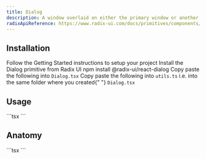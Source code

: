 ```yaml
---
title: Dialog
description: A window overlaid on either the primary window or another dialog window, rendering the content underneath inert.
radixApiReference: https://www.radix-ui.com/docs/primitives/components/dialog#api-reference
---
```


<ComponentDemo name="Dialog" />

## <HeaderLink href="#installation">Installation</HeaderLink>

<Steps id="installation">

<Step className="inline-flex items-center gap-2 [&>p]:mt-0">
  Follow the
  <Link href={"/docs/getting-started"}>Getting Started</Link>
  instructions to setup your project
</Step>
<Step>Install the Dialog primitive from Radix UI</Step>
<CodeCopyBlock className="mt-2 py-4">npm install @radix-ui/react-dialog</CodeCopyBlock>
<Step>
  Copy paste the following into <Code>Dialog.tsx</Code>
</Step>
<ComponentSource name="Dialog" />
<Step>
  Copy paste the following into <Code>utils.ts</Code> i.e. into the same folder where you created{" "}
  <Code>Dialog.tsx</Code>
</Step>
<FileCode language="ts" copyable name="./src/components/ui/Dialog/utils.ts" />

</Steps>

## <HeaderLink href="#usage">Usage</HeaderLink>

<CodeCopyBlock id="usage">
  ```tsx
  <Dialog>
    <DialogTrigger>Open Dialog</DialogTrigger>
    <DialogContent className="sm:max-w-[425px]">
      <DialogHeader>
        <DialogTitle className="text-xl">Dialog Title</DialogTitle>
        <DialogDescription>Dialog Description</DialogDescription>
      </DialogHeader>
      Dialog Content
      <DialogFooter>
        <DialogClose>
          <Button>Discard Changes</Button>
        </DialogClose>
        <Button type="submit">Save changes</Button>
      </DialogFooter>
    </DialogContent>
  </Dialog>
  ```
</CodeCopyBlock>

## <HeaderLink href="#anatomy">Anatomy</HeaderLink>

<CodeBlock id="anatomy">
  ```tsx
  <Dialog>
    <DialogTrigger></DialogTrigger>
    <DialogContent>
      <DialogClose></DialogClose>
      <DialogHeader>
        <DialogTitle></DialogTitle>
        <DialogDescription></DialogDescription>
      </DialogHeader>
      <DialogFooter></DialogFooter>
    </DialogContent>
  </Dialog>
  ```
</CodeBlock>

